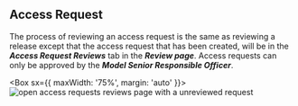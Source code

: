 
## **Access Request**

The process of reviewing an access request is the same as reviewing a release except that the access request that has
been created, will be in the **_Access Request Reviews_** tab in the **_Review page_**. Access requests can only be
approved by the **_Model Senior Responsible Officer_**.

<Box sx={{ maxWidth: '75%', margin: 'auto' }}>
  <Image alt='open access requests reviews page with a unreviewed request' src={bailoAccessRequest} />
</Box>


